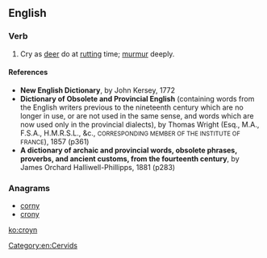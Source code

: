 ==English==

===Verb===
{{en-verb}}

# {{context|obsolete|lang=en}} Cry as [[deer]] do at [[rut]]ting time; [[murmur]] deeply.

====References====
* '''New English Dictionary''', by John Kersey, 1772
* '''Dictionary of Obsolete and Provincial English''' (containing words from the English writers previous to the nineteenth century which are no longer in use, or are not used in the same sense, and words which are now used only in the provincial dialects), by Thomas Wright (Esq., M.A., F.S.A., H.M.R.S.L., &c., <small>CORRESPONDING MEMBER OF THE INSTITUTE OF FRANCE</small>), 1857 (p361)
* '''A dictionary of archaic and provincial words, obsolete phrases, proverbs, and ancient customs, from the fourteenth century''', by James Orchard Halliwell-Phillipps, 1881 (p283)

===Anagrams===
* [[corny#English|corny]]
* [[crony#English|crony]]

[[Category:en:Cervids]]

[[ko:croyn]]